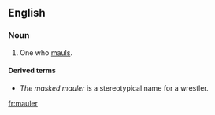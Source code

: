 ==English==

===Noun===
{{en-noun}}

# One who [[maul]]s.

====Derived terms====
* ''The masked mauler'' is a stereotypical name for a wrestler.

[[fr:mauler]]